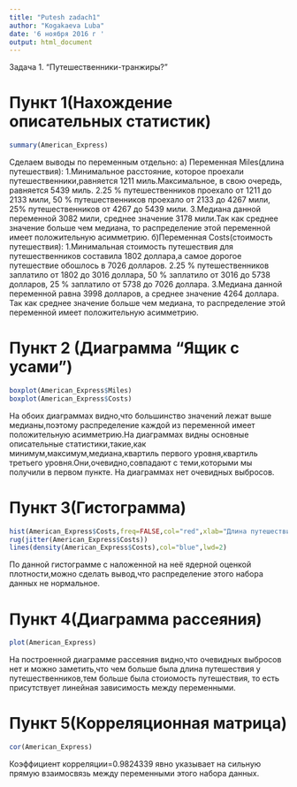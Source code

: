 ---
title: "Putesh zadach1"
author: "Kogakaeva Luba"
date: '6 ноября 2016 г '
output: html_document
---
Задача 1. "Путешественники-транжиры?"


# Пункт 1(Нахождение описательных статистик)
```{r setup, include=FALSE}
summary(American_Express)
```
Сделаем выводы по переменным отдельно:
а) Переменная Miles(длина путешествия):
1.Минимальное расстояние, которое проехали путешественники,равняется 1211 миль.Максимальное, в свою очередь, равняется 5439 миль.
2.25 % путешественников проехало от 1211 до 2133 мили, 50 % путешественников проехало от 2133 до 4267 мили, 25% путешественников  от 4267 до 5439 мили.
3.Медиана данной переменной 3082 мили, среднее значение 3178 мили.Так как среднее значение больше чем медиана, то распределение этой переменной имеет положительную асимметрию.
б)Переменная Costs(стоимость путешествия):
1.Минимальная стоимость путешествия для путешественников составила 1802 доллара,а самое дорогое путешествие обошлось в 7026 долларов.
2.25 % путешественников заплатило от 1802 до 3016 доллара, 50 % заплатило от 3016 до 5738 долларов, 25 % заплатило от 5738 до 7026 доллара.
3.Медиана данной переменной равна 3998 долларов, а среднее значение 4264 доллара.
Так как среднее значение больше чем медиана, то распределение этой переменной имеет положительную асимметрию.


# Пункт 2 (Диаграмма "Ящик с усами")
```{r setup, include=FALSE}
boxplot(American_Express$Miles)
boxplot(American_Express$Costs)
```
На обоих диаграммах видно,что большинство значений лежат выше медианы,поэтому распределение каждой из переменной имеет положительную асимметрию.На диаграммах видны основные описательные статистики,такие,как минимум,максимум,медиана,квартиль первого уровня,квартиль третьего уровня.Они,очевидно,совпадают с теми,которыми мы получили в первом пункте.
На диаграммах нет очевидных выбросов. 

# Пункт 3(Гистограмма)
```{r setup, include=FALSE}
hist(American_Express$Costs,freq=FALSE,col="red",xlab="Длина путешествия",ylab="Стоимость путешествия",main="Гистограмма с наложенной ядерной оценкой плотности ")
rug(jitter(American_Express$Costs))
lines(density(American_Express$Costs),col="blue",lwd=2)
```
По данной гистограмме с наложенной на неё ядерной оценкой плотности,можно сделать вывод,что распределение этого набора данных не нормальное.

# Пункт 4(Диаграмма рассеяния)
```{r setup, include=FALSE}
plot(American_Express)
```
На построенной диаграмме рассеяния видно,что очевидных выбросов нет и можно заметить,что чем больше была длина путешествия у путешественников,тем больше была стоиомость путешествия, то есть присутствует линейная зависимость между переменными.

# Пункт 5(Корреляционная матрица)
```{r setup, include=FALSE}
cor(American_Express)
```
Коэффициент корреляции=0.9824339 явно указывает на сильную прямую взаимосвязь между переменными этого набора данных.
